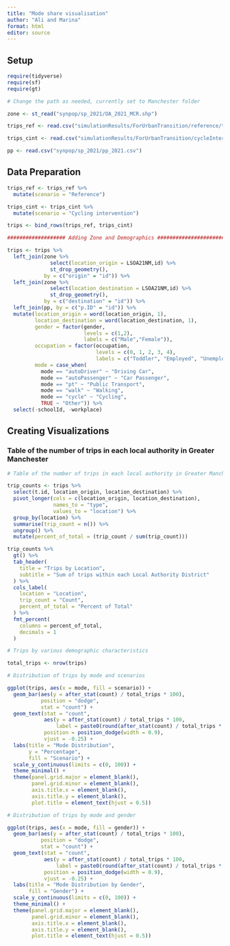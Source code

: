 ```yaml
---
title: "Mode share visualisation"
author: "Ali and Marina"
format: html
editor: source
---
```


## Setup
```r
require(tidyverse)
require(sf)
require(gt)

# Change the path as needed, currently set to Manchester folder

zone <- st_read("synpop/sp_2021/OA_2021_MCR.shp")

trips_ref <- read.csv("simulationResults/ForUrbanTransition/reference/travel_demand_mito/trips.csv")

trips_cint <- read.csv("simulationResults/ForUrbanTransition/cycleIntervention/travel_demand_mito/trips.csv")

pp <- read.csv("synpop/sp_2021/pp_2021.csv")
```

## Data Preparation

```r

trips_ref <- trips_ref %>% 
  mutate(scenario = "Reference")

trips_cint <- trips_cint %>% 
  mutate(scenario = "Cycling intervention")

trips <- bind_rows(trips_ref, trips_cint)

################### Adding Zone and Demographics ########################

trips <- trips %>% 
  left_join(zone %>% 
              select(location_origin = LSOA21NM,id) %>% 
              st_drop_geometry(),
            by = c("origin" = "id")) %>% 
  left_join(zone %>% 
              select(location_destination = LSOA21NM,id) %>% 
              st_drop_geometry(),
            by = c("destination" = "id")) %>% 
  left_join(pp, by = c("p.ID" = "id")) %>% 
  mutate(location_origin = word(location_origin, 1),
         location_destination = word(location_destination, 1),
         gender = factor(gender,
                         levels = c(1,2),
                         labels = c("Male","Female")),
         occupation = factor(occupation,
                             levels = c(0, 1, 2, 3, 4),
                             labels = c("Toddler", "Employed", "Unemployed", "Student", "retiree")),
         mode = case_when(
           mode == "autoDriver" ~ "Driving Car",
           mode == "autoPassenger" ~ "Car Passenger",
           mode == "pt" ~ "Public Transport",
           mode == "walk" ~ "Walking",
           mode == "cycle" ~ "Cycling",
           TRUE ~ "Other")) %>% 
  select(-schoolId, -workplace)

```

## Creating Visualizations

### Table of the number of trips in each local authority in Greater Manchester

```r
# Table of the number of trips in each local authority in Greater Manchester

trip_counts <- trips %>%
  select(t.id, location_origin, location_destination) %>%
  pivot_longer(cols = c(location_origin, location_destination),
               names_to = "type",
               values_to = "location") %>%
  group_by(location) %>%
  summarise(trip_count = n()) %>% 
  ungroup() %>% 
  mutate(percent_of_total = (trip_count / sum(trip_count)))

trip_counts %>%
  gt() %>%
  tab_header(
    title = "Trips by Location",
    subtitle = "Sum of trips within each Local Authority District"
  ) %>%
  cols_label(
    location = "Location",
    trip_count = "Count",
    percent_of_total = "Percent of Total"
  ) %>% 
  fmt_percent(
    columns = percent_of_total,
    decimals = 1
  )

# Trips by various demographic characteristics

total_trips <- nrow(trips)

# Distribution of trips by mode and scenarios 

ggplot(trips, aes(x = mode, fill = scenario)) +
  geom_bar(aes(y = after_stat(count) / total_trips * 100), 
           position = "dodge", 
           stat = "count") + 
  geom_text(stat = "count", 
            aes(y = after_stat(count) / total_trips * 100, 
                label = paste0(round(after_stat(count) / total_trips * 100, 1), "%")),
            position = position_dodge(width = 0.9), 
            vjust = -0.25) + 
  labs(title = "Mode Distribution",
       y = "Percentage",
       fill = "Scenario") +
  scale_y_continuous(limits = c(0, 100)) +  
  theme_minimal() +
  theme(panel.grid.major = element_blank(),
        panel.grid.minor = element_blank(),
        axis.title.x = element_blank(),
        axis.title.y = element_blank(),
        plot.title = element_text(hjust = 0.5))

# Distribution of trips by mode and gender

ggplot(trips, aes(x = mode, fill = gender)) +
  geom_bar(aes(y = after_stat(count) / total_trips * 100), 
           position = "dodge", 
           stat = "count") + 
  geom_text(stat = "count", 
            aes(y = after_stat(count) / total_trips * 100, 
                label = paste0(round(after_stat(count) / total_trips * 100, 1), "%")),
            position = position_dodge(width = 0.9), 
            vjust = -0.25) + 
  labs(title = "Mode Distribution by Gender",
       fill = "Gender") +
  scale_y_continuous(limits = c(0, 100)) +  
  theme_minimal() +
  theme(panel.grid.major = element_blank(),
        panel.grid.minor = element_blank(),
        axis.title.x = element_blank(),
        axis.title.y = element_blank(),
        plot.title = element_text(hjust = 0.5))
```

